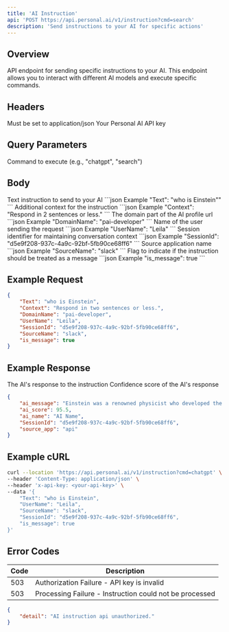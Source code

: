 ```yaml
---
title: 'AI Instruction'
api: 'POST https://api.personal.ai/v1/instruction?cmd=search'
description: 'Send instructions to your AI for specific actions'
---
```


## Overview

API endpoint for sending specific instructions to your AI. This endpoint allows you to interact with different AI models and execute specific commands.

## Headers

<ParamField header="Content-Type" type="string" required>
  Must be set to application/json
</ParamField>

<ParamField header="x-api-key" type="string" required>
  Your Personal AI API key
</ParamField>

## Query Parameters

<ParamField query="cmd=" type="string" required>
  Command to execute (e.g., "chatgpt", "search")
</ParamField>

## Body

<ParamField body="Text" type="string" required>
  Text instruction to send to your AI
```json Example
    "Text": "who is Einstein""
```
</ParamField>

<ParamField body="Context" type="string" optional>
  Additional context for the instruction
```json Example
    "Context": "Respond in 2 sentences or less."
```
</ParamField>

<ParamField body="DomainName" type="string" optional>
  The domain part of the AI profile url
```json Example
    "DomainName": "pai-developer"
```
</ParamField>

<ParamField body="UserName" type="string" optional>
  Name of the user sending the request
```json Example
    "UserName": "Leila"
```
</ParamField>

<ParamField body="SessionId" type="string" optional>
  Session identifier for maintaining conversation context
```json Example
    "SessionId": "d5e9f208-937c-4a9c-92bf-5fb90ce68ff6"
```
</ParamField>

<ParamField body="SourceName" type="string" optional>
  Source application name
```json Example
    "SourceName": "slack"
```
</ParamField>

<ParamField body="is_message" type="boolean" optional>
  Flag to indicate if the instruction should be treated as a message
```json Example
    "is_message": true
```
</ParamField>

## Example Request

```json Example
{
    "Text": "who is Einstein",
    "Context": "Respond in two sentences or less.",
    "DomainName": "pai-developer",
    "UserName": "Leila",
    "SessionId": "d5e9f208-937c-4a9c-92bf-5fb90ce68ff6",
    "SourceName": "slack",
    "is_message": true
}
```

## Example Response

<ResponseField name="ai_message" type="string">
  The AI's response to the instruction
</ResponseField>

<ResponseField name="ai_score" type="number">
  Confidence score of the AI's response
</ResponseField>

```json Example Success Response
{
    "ai_message": "Einstein was a renowned physicist who developed the theory of relativity. He is considered one of the most influential scientists of the 20th century.",
    "ai_score": 95.5,
    "ai_name": "AI Name",
    "SessionId": "d5e9f208-937c-4a9c-92bf-5fb90ce68ff6",
    "source_app": "api"
}
```

## Example cURL

```bash cURL
curl --location 'https://api.personal.ai/v1/instruction?cmd=chatgpt' \
--header 'Content-Type: application/json' \
--header 'x-api-key: <your-api-key>' \
--data '{
    "Text": "who is Einstein",
    "UserName": "Leila",
    "SourceName": "slack",
    "SessionId": "d5e9f208-937c-4a9c-92bf-5fb90ce68ff6",
    "is_message": true
}'
```

## Error Codes

| Code | Description |
| --- | --- |
| 503 | Authorization Failure - API key is invalid |
| 503 | Processing Failure - Instruction could not be processed |

```json Example Error Response
{
    "detail": "AI instruction api unauthorized."
}
```
